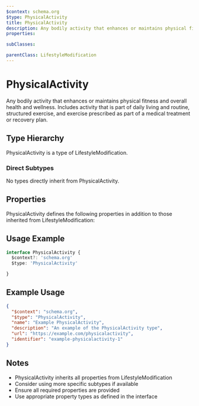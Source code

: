 ```yaml
---
$context: schema.org
$type: PhysicalActivity
title: PhysicalActivity
description: Any bodily activity that enhances or maintains physical fitness and overall health and wellness. Includes activity that is part of daily living and routine, structured exercise, and exercise prescribed as part of a medical treatment or recovery plan.
properties:

subClasses:

parentClass: LifestyleModification
---
```


# PhysicalActivity

Any bodily activity that enhances or maintains physical fitness and overall health and wellness. Includes activity that is part of daily living and routine, structured exercise, and exercise prescribed as part of a medical treatment or recovery plan.

## Type Hierarchy

PhysicalActivity is a type of LifestyleModification.

### Direct Subtypes

No types directly inherit from PhysicalActivity.

## Properties

PhysicalActivity defines the following properties in addition to those inherited from LifestyleModification:



## Usage Example

```typescript
interface PhysicalActivity {
  $context?: 'schema.org'
  $type: 'PhysicalActivity'

}
```

## Example Usage

```json
{
  "$context": "schema.org",
  "$type": "PhysicalActivity",
  "name": "Example PhysicalActivity",
  "description": "An example of the PhysicalActivity type",
  "url": "https://example.com/physicalactivity",
  "identifier": "example-physicalactivity-1"
}
```

## Notes

- PhysicalActivity inherits all properties from LifestyleModification
- Consider using more specific subtypes if available
- Ensure all required properties are provided
- Use appropriate property types as defined in the interface
